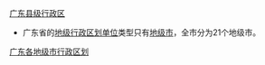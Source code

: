 {{Catnav|......|中国各省行政区划|广东行政区划|广东地级市|依广东地级市分类的条目|广东各地级市行政区划}}
{{Catnav|......|中华人民共和国行政区划|县级行政区|广东县级行政区}}
[[category:广东县级行政区|]]
[[Category:广东各地级市行政区划|]]
* 广东省的[[地级行政区|地级行政区划单位]]类型只有[[地级市|地级市]]，全市分为21个地级市。
